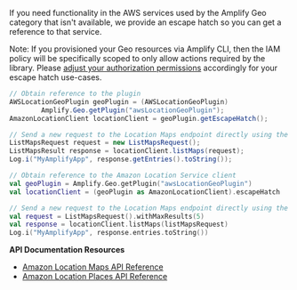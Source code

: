 If you need functionality in the AWS services used by the Amplify Geo category that isn't available, we provide an escape hatch so you can get a reference to that service.

Note: If you provisioned your Geo resources via Amplify CLI, then the IAM policy will be specifically scoped to only allow actions required by the library.
Please [adjust your authorization permissions](/lib/geo/existing-resources) accordingly for your escape hatch use-cases.

<BlockSwitcher>
<Block name="Java">

```java
// Obtain reference to the plugin
AWSLocationGeoPlugin geoPlugin = (AWSLocationGeoPlugin)
        Amplify.Geo.getPlugin("awsLocationGeoPlugin");
AmazonLocationClient locationClient = geoPlugin.getEscapeHatch();

// Send a new request to the Location Maps endpoint directly using the client
ListMapsRequest request = new ListMapsRequest();
ListMapsResult response = locationClient.listMaps(request);
Log.i("MyAmplifyApp", response.getEntries().toString());
```

</Block>
<Block name="Kotlin">

```kotlin
// Obtain reference to the Amazon Location Service client
val geoPlugin = Amplify.Geo.getPlugin("awsLocationGeoPlugin")
val locationClient = (geoPlugin as AmazonLocationClient).escapeHatch

// Send a new request to the Location Maps endpoint directly using the client
val request = ListMapsRequest().withMaxResults(5)
val response = locationClient.listMaps(listMapsRequest)
Log.i("MyAmplifyApp", response.entries.toString())
```

</Block>
</BlockSwitcher>

**API Documentation Resources**

* [Amazon Location Maps API Reference](https://docs.aws.amazon.com/location-maps/latest/APIReference/API_Operations.html)
* [Amazon Location Places API Reference](https://docs.aws.amazon.com/location-places/latest/APIReference/API_Operations.html)
